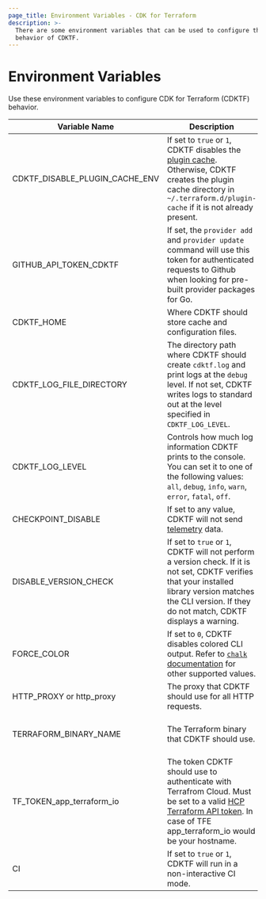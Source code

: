 ```yaml
---
page_title: Environment Variables - CDK for Terraform
description: >-
  There are some environment variables that can be used to configure the
  behavior of CDKTF.
---
```


# Environment Variables

Use these environment variables to configure CDK for Terraform (CDKTF) behavior.

| Variable Name                  | Description                                                                                                                                                                                                                             | Default                      |
| ------------------------------ | --------------------------------------------------------------------------------------------------------------------------------------------------------------------------------------------------------------------------------------- | ---------------------------- |
| CDKTF_DISABLE_PLUGIN_CACHE_ENV | If set to `true` or `1`, CDKTF disables the [plugin cache](/terraform/cli/config/config-file#provider-plugin-cache). Otherwise, CDKTF creates the plugin cache directory in `~/.terraform.d/plugin-cache` if it is not already present. |                              |
| GITHUB_API_TOKEN_CDKTF         | If set, the `provider add` and `provider update` command will use this token for authenticated requests to Github when looking for pre-built provider packages for Go.                                                                  |                              |
| CDKTF_HOME                     | Where CDKTF should store cache and configuration files.                                                                                                                                                                                 | `~/.cdktf`                   |
| CDKTF_LOG_FILE_DIRECTORY       | The directory path where CDKTF should create `cdktf.log` and print logs at the `debug` level. If not set, CDKTF writes logs to standard out at the level specified in `CDKTF_LOG_LEVEL`.                                                | standard out                 |
| CDKTF_LOG_LEVEL                | Controls how much log information CDKTF prints to the console. You can set it to one of the following values: `all`, `debug`, `info`, `warn`, `error`, `fatal`, `off`.                                                                  | `warn`                       |
| CHECKPOINT_DISABLE             | If set to any value, CDKTF will not send [telemetry](/terraform/cdktf/telemetry) data.                                                                                                                                                  |                              |
| DISABLE_VERSION_CHECK          | If set to `true` or `1`, CDKTF will not perform a version check. If it is not set, CDKTF verifies that your installed library version matches the CLI version. If they do not match, CDKTF displays a warning.                          |                              |
| FORCE_COLOR                    | If set to `0`, CDKTF disables colored CLI output. Refer to [`chalk` documentation](https://github.com/chalk/chalk#supportscolor) for other supported values.                                                                            |                              |
| HTTP_PROXY or http_proxy       | The proxy that CDKTF should use for all HTTP requests.                                                                                                                                                                                  |                              |
| TERRAFORM_BINARY_NAME          | The Terraform binary that CDKTF should use.                                                                                                                                                                                             | The Terraform binary in path |
| TF_TOKEN_app_terraform_io      | The token CDKTF should use to authenticate with Terrafrom Cloud. Must be set to a valid [HCP Terraform API token](/terraform/cloud-docs/users-teams-organizations/api-tokens). In case of TFE app_terraform_io would be your hostname.  |                              |
| CI                             | If set to `true` or `1`, CDKTF will run in a non-interactive CI mode.                                                                                                                                                                   |                              |
